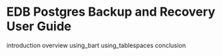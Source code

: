 # EDB Postgres Backup and Recovery User Guide

<div class="toctree" data-maxdepth="3">

introduction overview using\_bart using\_tablespaces conclusion

</div>

